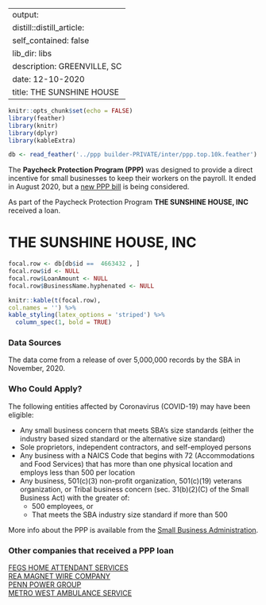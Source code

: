 
---
output:
  distill::distill_article:
    self_contained: false
    lib_dir: libs
description: GREENVILLE, SC 
date: 12-10-2020
title: THE SUNSHINE HOUSE 
---




```r
knitr::opts_chunk$set(echo = FALSE)
library(feather)
library(knitr)
library(dplyr)
library(kableExtra)

db <- read_feather('../ppp builder-PRIVATE/inter/ppp.top.10k.feather')

```



The **Paycheck Protection Program (PPP)** was designed to provide a direct incentive for small businesses to keep their workers on the payroll. It ended in August 2020, but a [new PPP bill](https://thehill.com/policy/finance/529092-bipartisan-support-for-new-ppp-loans-gains-momentum-in-congress) is being considered.

As part of the Paycheck Protection Program **THE SUNSHINE HOUSE, INC** received a loan.


# THE SUNSHINE HOUSE, INC 

```r
focal.row <- db[db$id ==  4663432 , ]
focal.row$id <- NULL
focal.row$LoanAmount <- NULL
focal.row$BusinessName.hyphenated <- NULL

knitr::kable(t(focal.row), 
col.names = '') %>%
kable_styling(latex_options = 'striped') %>%
  column_spec(1, bold = TRUE)


```

### Data Sources

The data come from a release of over 5,000,000 records by the SBA in November, 2020.


### Who Could Apply?

The following entities affected by Coronavirus (COVID-19) may have been eligible:

+ Any small business concern that meets SBA’s size standards (either the industry based sized standard or the alternative size standard)
+ Sole proprietors, independent contractors, and self-employed persons
+ Any business with a NAICS Code that begins with 72 (Accommodations and Food Services) that has more than one physical location and employs less than 500 per location
+ Any business, 501(c)(3) non-profit organization, 501(c)(19) veterans organization, or Tribal business concern (sec. 31(b)(2)(C) of the Small Business Act) with the greater of:
  + 500 employees, or 
  + That meets the SBA industry size standard if more than 500


More info about the PPP is available from the [Small Business Administration](https://www.sba.gov/funding-programs/loans/coronavirus-relief-options/paycheck-protection-program).

 
### Other companies that received a PPP loan 
   
 [FEGS HOME ATTENDANT SERVICES](/Paycheck-Protection-Program/1613698-FEGS-HOME-ATTENDANT-SERVICES) <br> [REA MAGNET WIRE COMPANY](/Paycheck-Protection-Program/3825956-REA-MAGNET-WIRE-COMPANY) <br> [PENN POWER GROUP](/Paycheck-Protection-Program/3578138-PENN-POWER-GROUP) <br> [METRO WEST AMBULANCE SERVICE](/Paycheck-Protection-Program/3090509-METRO-WEST-AMBULANCE-SERVICE) <br>